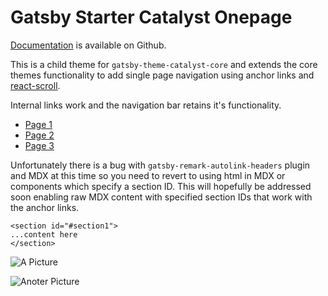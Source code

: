 
<SEO title="Gatsby Starter Catalyst Onepage" />

# Gatsby Starter Catalyst Onepage

[Documentation](https://github.com/ehowey/gatsby-theme-catalyst-onepage) is available on Github.

This is a child theme for `gatsby-theme-catalyst-core` and extends the core themes functionality to add single page navigation using anchor links and [react-scroll](https://github.com/fisshy/react-scroll).

Internal links work and the navigation bar retains it's functionality.

- [Page 1](/page-1)
- [Page 2](/page-2)
- [Page 3](/page-3)

Unfortunately there is a bug with `gatsby-remark-autolink-headers` plugin and MDX at this time so you need to revert to using html in MDX or components which specify a section ID. This will hopefully be addressed soon enabling raw MDX content with specified section IDs that work with the anchor links.

```
<section id="#section1">
...content here
</section>
```

<Section1 />

![A Picture](../images/image1.jpg)

<Section2 />

![Anoter Picture](../images/image2.jpg)

<Section3 />
